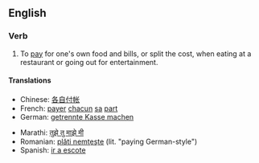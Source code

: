 ==English==

===Verb===
{{en-verb|goes Dutch|going Dutch|went Dutch}}

# To [[pay]] for one's own food and bills, or split the cost, when eating at a restaurant or going out for entertainment. 

====Translations====
{{top}}
*Chinese: [[各自付帐]]
*French: [[payer]] [[chacun]] [[sa]] [[part#French|part]]
*German: [[getrennte Kasse machen]]
{{mid}}
*Marathi: [[तुझे तु माझे मी]]
*Romanian: [[plăti nemţeşte]] (lit. "paying German-style")
*Spanish: [[ir a escote]]
{{bottom}}
